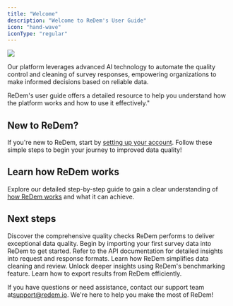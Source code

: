 ```yaml
---
title: "Welcome"
description: "Welcome to ReDem's User Guide"
icon: "hand-wave"
iconType: "regular"
---
```


![](/images/documentation-hero.png)

Our platform leverages advanced AI technology to automate the quality control and cleaning of survey responses, empowering organizations to make informed decisions based on reliable data.

ReDem's user guide offers a detailed resource to help you understand how the platform works and how to use it effectively."

## New to ReDem?

If you're new to ReDem, start by [setting up your account](/account-setup). Follow these simple steps to begin your journey to improved data quality!

## Learn how ReDem works

Explore our detailed step-by-step guide to gain a clear understanding of [how ReDem works](/how-it-works) and what it can achieve.

## Next steps

<CardGroup cols={2}>
  <Card title="Explore Quality Checks" icon="hundred-points" href="/quality-checks/redem-score">
    Discover the comprehensive quality checks ReDem performs to deliver exceptional data quality.
  </Card>

  <Card title="Import your first survey data" icon="file-import" href="/features/data-import">
    Begin by importing your first survey data into ReDem to get started.
  </Card>

  <Card title="Explore the API Reference" icon="code" href="/api-reference">
    Refer to the API documentation for detailed insights into request and response formats.
  </Card>

  <Card title="Discover Cleaning and Review" icon="broom-wide" href="/features/cleaning-and-review">
    Learn how ReDem simplifies data cleaning and review.
  </Card>

  <Card title="Learn about Benchmarking" icon="chart-line" href="/features/benchmarking">
    Unlock deeper insights using ReDem's benchmarking feature.
  </Card>

  <Card title="Export your results" icon="file-export" href="/features/export-results">
    Learn how to export results from ReDem efficiently.
  </Card>
</CardGroup>

<br />

If you have questions or need assistance, contact our support team at[support@redem.io](mailto:support@redem.io). We're here to help you make the most of ReDem!